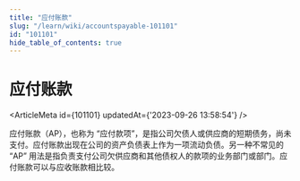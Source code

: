 ```yaml
---
title: "应付账款"
slug: "/learn/wiki/accountspayable-101101"
id: "101101"
hide_table_of_contents: true
---
```



# 应付账款

<ArticleMeta id={101101} updatedAt={'2023-09-26 13:58:54'} />
<div className='border-solid border-b border-t-0 my-4 border-[var(--ifm-color-gray-300)]' />

应付账款（AP），也称为 “应付款项”，是指公司欠债人或供应商的短期债务，尚未支付。应付账款出现在公司的资产负债表上作为一项流动负债。另一种不常见的 “AP” 用法是指负责支付公司欠供应商和其他债权人的款项的业务部门或部门。应付账款可以与应收账款相比较。
